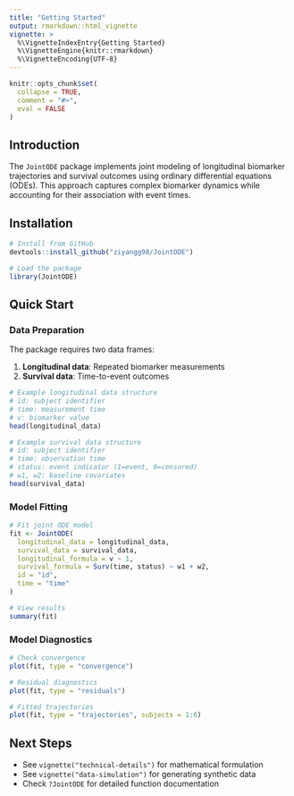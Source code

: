 ```yaml
---
title: "Getting Started"
output: rmarkdown::html_vignette
vignette: >
  %\VignetteIndexEntry{Getting Started}
  %\VignetteEngine{knitr::rmarkdown}
  %\VignetteEncoding{UTF-8}
---
```


```r
knitr::opts_chunk$set(
  collapse = TRUE,
  comment = "#>",
  eval = FALSE
)
```

## Introduction

The `JointODE` package implements joint modeling of longitudinal biomarker trajectories and survival outcomes using ordinary differential equations (ODEs). This approach captures complex biomarker dynamics while accounting for their association with event times.

## Installation

```r
# Install from GitHub
devtools::install_github("ziyangg98/JointODE")

# Load the package
library(JointODE)
```

## Quick Start

### Data Preparation

The package requires two data frames:

1. **Longitudinal data**: Repeated biomarker measurements
2. **Survival data**: Time-to-event outcomes

```r
# Example longitudinal data structure
# id: subject identifier
# time: measurement time
# v: biomarker value
head(longitudinal_data)

# Example survival data structure
# id: subject identifier
# time: observation time
# status: event indicator (1=event, 0=censored)
# w1, w2: baseline covariates
head(survival_data)
```

### Model Fitting

```r
# Fit joint ODE model
fit <- JointODE(
  longitudinal_data = longitudinal_data,
  survival_data = survival_data,
  longitudinal_formula = v ~ 1,
  survival_formula = Surv(time, status) ~ w1 + w2,
  id = "id",
  time = "time"
)

# View results
summary(fit)
```

### Model Diagnostics

```r
# Check convergence
plot(fit, type = "convergence")

# Residual diagnostics
plot(fit, type = "residuals")

# Fitted trajectories
plot(fit, type = "trajectories", subjects = 1:6)
```

## Next Steps

- See `vignette("technical-details")` for mathematical formulation
- See `vignette("data-simulation")` for generating synthetic data
- Check `?JointODE` for detailed function documentation
